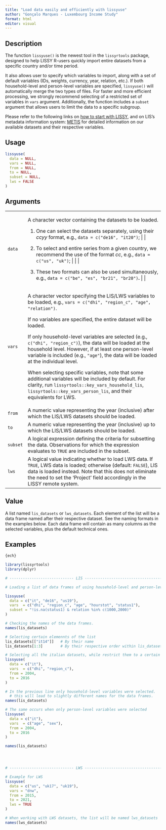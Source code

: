 ```yaml
---
title: "Load data easily and efficiently with lissyuse"
author: "Gonçalo Marques - Luxembourg Income Study"
format: html
editor: visual
---
```


## Description

The function `lissyuse()` is the newest tool in the `lissyrtools` package, designed to help LISSY R-users quickly import entire datasets from a specific country and/or time period.

It also allows user to specify which variables to import, along with a set of default variables (IDs, weights, currency, year, relation, etc.). If both household-level and person-level variables are specified, `lissyuse()` will automatically merge the two types of files. For faster and more efficient processing, we strongly recommend selecting of a restricted set of variables in `vars` argument. Additionally, the function includes a `subset` argument that allows users to limit the data to a specific subgroup.

Please refer to the following links on [how to start with LISSY](https://www.lisdatacenter.org/data-access/lissy/), and on LIS's metadata information system: [METIS](https://www.lisdatacenter.org/frontend#/home) for detailed information on our available datasets and their respective variables.

## Usage

```r
lissyuse(
  data = NULL, 
  vars = NULL, 
  from = NULL, 
  to = NULL, 
  subset = NULL, 
  lws = FALSE
)  
```

## Arguments

+----------+-------------------------------------------------------------------------------------------------------------------------------------------------------------------------------------------------------------------------------------------------------------+
| `data`   | A character vector containing the datasets to be loaded.                                                                                                                                                                                                    |
|          |                                                                                                                                                                                                                                                             |
|          | 1.  One can select the datasets separately, using their *ccyy* format, e.g., `data = c("de16", "it20")`; \| \|                                                                                                                                              |
|          |                                                                                                                                                                                                                                                             |
|          | 2.  To select and entire series from a given country, we recommend the use of the format *cc*, e.g., `data = c("us", "uk")`; \| \| \|                                                                                                                       |
|          |                                                                                                                                                                                                                                                             |
|          | 3.  These two formats can also be used simultaneously, e.g., `data = c("be", "es", "br21", "br20")`**.** \| \|                                                                                                                                              |
+----------+-------------------------------------------------------------------------------------------------------------------------------------------------------------------------------------------------------------------------------------------------------------+
| `vars`   | A character vector specifying the LIS/LWS variables to be loaded, e.g., `vars = c("dhi", "region_c", "age", "relation")`.                                                                                                                                   |
|          |                                                                                                                                                                                                                                                             |
|          | If no variables are specified, the entire dataset will be loaded.                                                                                                                                                                                           |
|          |                                                                                                                                                                                                                                                             |
|          | If only household-level variables are selected (e.g., `c("dhi", "region_c")`), the data will be loaded at the household level. However, if at least one person-level variable is included (e.g., `"age"`), the data will be loaded at the individual level. |
|          |                                                                                                                                                                                                                                                             |
|          | When selecting specific variables, note that some additional variables will be included by default. For clarity, run `lissyrtools::key_vars_household_lis`, `lissyrtools::key_vars_person_lis`, and their equivalents for LWS.                              |
+----------+-------------------------------------------------------------------------------------------------------------------------------------------------------------------------------------------------------------------------------------------------------------+
| `from`   | A numeric value representing the year (inclusive) after which the LIS/LWS datasets should be loaded.                                                                                                                                                        |
+----------+-------------------------------------------------------------------------------------------------------------------------------------------------------------------------------------------------------------------------------------------------------------+
| `to`     | A numeric value representing the year (inclusive) up to which the LIS/LWS datasets should be loaded.                                                                                                                                                        |
+----------+-------------------------------------------------------------------------------------------------------------------------------------------------------------------------------------------------------------------------------------------------------------+
| `subset` | A logical expression defining the criteria for subsetting the data. Observations for which the expression evaluates to `TRUE` are included in the subset.                                                                                                   |
+----------+-------------------------------------------------------------------------------------------------------------------------------------------------------------------------------------------------------------------------------------------------------------+
| `lws`    | A logical value indicating whether to load LWS data. If `TRUE`, LWS data is loaded; otherwise (default: `FALSE`), LIS data is loaded instead. Note that this does not eliminate the need to set the 'Project' field accordingly in the LISSY remote system. |
+----------+-------------------------------------------------------------------------------------------------------------------------------------------------------------------------------------------------------------------------------------------------------------+

## Value

A list named `lis_datasets` or `lws_datasets`. Each element of the list will be a data frame named after their respective dataset. See the naming formats in the examples below. Each data frame will contain as many columns as the selected variables, plus the default technical ones.

## Examples

```r
{ech}

library(lissyrtools)
library(dplyr)

# ----------------------------- LIS --------------------------------------- 

# Loading a list of data frames of using household-level and person-level variables 

lissyuse( 
  data = c("it", "de16", "us19"), 
  vars  = c("dhi", "region_c", "age", "hourstot", "status1"), 
  subset = "!is.na(status1) & relation %in% c(1000,2000)"
)

# Checking the names of the data frames. 
names(lis_datasets)

# Selecting certain elemennts of the list 
lis_datasets[["it14"]]   # By their name
lis_datasets[1:3]        # By their respective order within lis_datasets

# Selecting all the italian datasets, while restrict them to a certain year range. 
lissyuse(
  data = c("it"), 
  vars  = c("dhi", "region_c"), 
  from = 2004, 
  to = 2016
)

# In the previous line only household-level variables were selected. 
  # this will lead to slightly different names for the data frames. 
names(lis_datasets)

# The same occurs when only person-level variables were selected 
lissyuse(
  data = c("it"), 
  vars  = c("age", "sex"), 
  from = 2004, 
  to = 2016
)

names(lis_datasets)




# ----------------------------- LWS --------------------------------------- 

# Example for LWS 
lissyuse(
  data = c("us", "uk17", "uk19"), 
  vars = "dnw", 
  from = 2015, 
  to = 2021,
  lws = TRUE
)

# When working with LWS datasets, the list will be named lws_datasets
names(lws_datasets)
 

```

